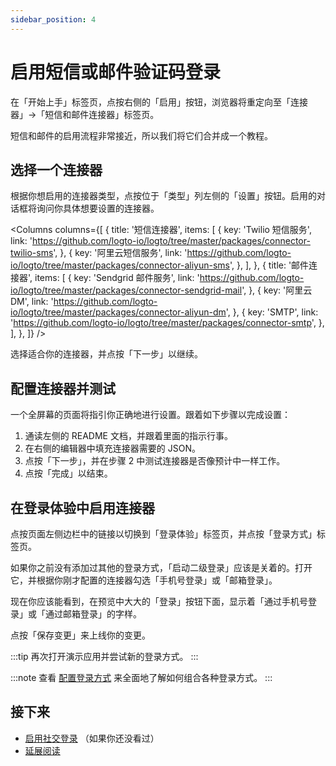 ```yaml
---
sidebar_position: 4
---
```




# 启用短信或邮件验证码登录

在「开始上手」标签页，点按右侧的「启用」按钮，浏览器将重定向至「连接器」->「短信和邮件连接器」标签页。

短信和邮件的启用流程非常接近，所以我们将它们合并成一个教程。

<ConnectorsIntro />

## 选择一个连接器

根据你想启用的连接器类型，点按位于「类型」列左侧的「设置」按钮。启用的对话框将询问你具体想要设置的连接器。

<Columns
  columns={[
    {
      title: '短信连接器',
      items: [
        {
          key: 'Twilio 短信服务',
          link: 'https://github.com/logto-io/logto/tree/master/packages/connector-twilio-sms',
        },
        {
          key: '阿里云短信服务',
          link: 'https://github.com/logto-io/logto/tree/master/packages/connector-aliyun-sms',
        },
      ],
    },
    {
      title: '邮件连接器',
      items: [
        {
          key: 'Sendgrid 邮件服务',
          link: 'https://github.com/logto-io/logto/tree/master/packages/connector-sendgrid-mail',
        },
        {
          key: '阿里云 DM',
          link: 'https://github.com/logto-io/logto/tree/master/packages/connector-aliyun-dm',
        },
        {
          key: 'SMTP',
          link: 'https://github.com/logto-io/logto/tree/master/packages/connector-smtp',
        },
      ],
    },
  ]}
/>

选择适合你的连接器，并点按「下一步」以继续。

<ConnectorsWip />

## 配置连接器并测试

一个全屏幕的页面将指引你正确地进行设置。跟着如下步骤以完成设置：

1. 通读左侧的 README 文档，并跟着里面的指示行事。
2. 在右侧的编辑器中填充连接器需要的 JSON。
3. 点按「下一步」，并在步骤 2 中测试连接器是否像预计中一样工作。
4. 点按「完成」以结束。

## 在登录体验中启用连接器

点按页面左侧边栏中的链接以切换到「登录体验」标签页，并点按「登录方式」标签页。

如果你之前没有添加过其他的登录方式，「启动二级登录」应该是关着的。打开它，并根据你刚才配置的连接器勾选「手机号登录」或「邮箱登录」。

现在你应该能看到，在预览中大大的「登录」按钮下面，显示着「通过手机号登录」或「通过邮箱登录」的字样。

点按「保存变更」来上线你的变更。

:::tip
再次打开演示应用并尝试新的登录方式。
:::

:::note
查看 [配置登录方式](../../recipes/customize-sie/configure-sign-in-methods.mdx) 来全面地了解如何组合各种登录方式。
:::

## 接下来

- [启用社交登录](./enable-social-sign-in.mdx) （如果你还没看过）
- [延展阅读](./further-readings.md)
